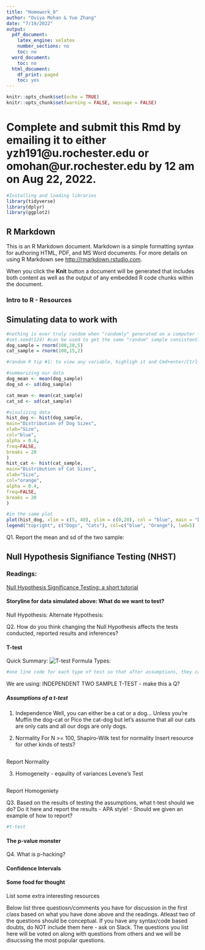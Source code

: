 ```yaml
---
title: "Homework_0"
author: "Oviya Mohan & Yue Zhang"
date: "7/19/2022"
output:
  pdf_document:
    latex_engine: xelatex
    number_sections: no
    toc: no
  word_document:
    toc: no
  html_document:
    df_print: paged
    toc: yes
---
```


```r
knitr::opts_chunk$set(echo = TRUE)
knitr::opts_chunk$set(warning = FALSE, message = FALSE) 
```


# Complete and submit this Rmd by emailing it to either yzh191@u.rochester.edu or omohan@ur.rochester.edu by 12 am on Aug 22, 2022. 


```r
#Installing and loading libraries 
library(tidyverse)
library(dplyr)
library(ggplot2)
```

## R Markdown

This is an R Markdown document. Markdown is a simple formatting syntax for authoring HTML, PDF, and MS Word documents. For more details on using R Markdown see <http://rmarkdown.rstudio.com>.

When you click the **Knit** button a document will be generated that includes both content as well as the output of any embedded R code chunks within the document. 

### Intro to R - Resources 


## Simulating data to work with 

```r
#nothing is ever truly random when "randomly" generated on a computer - always psuedo random
#set.seed(124) #can be used to get the same "random" sample consistently 
dog_sample = rnorm(100,20,5)
cat_sample = rnorm(100,15,2)

#random R tip #1: to view any variable, highligh it and Cmd+enter/Ctrl+enter 

#summarizing our data  
dog_mean <- mean(dog_sample)
dog_sd <- sd(dog_sample)

cat_mean <- mean(cat_sample)
cat_sd <- sd(cat_sample)

#visulizing data 
hist_dog <- hist(dog_sample,
main="Distribution of Dog Sizes",
xlab="Size",
col="blue",
alpha = 0.6, 
freq=FALSE,
breaks = 20
)
hist_cat <- hist(cat_sample,
main="Distribution of Cat Sizes",
xlab="Size",
col="orange",
alpha = 0.4, 
freq=FALSE,
breaks = 20
)

#in the same plot 
plot(hist_dog, xlim = c(5, 40), ylim = c(0,20), col = "blue", main = "Distribution of Dog and Cat Sizes", xlab = "Size") + plot(hist_cat, add = TRUE, col = "orange")
legend("topright", c("Dogs", "Cats"), col=c("blue", "Orange"), lwd=5)

```
###############
Q1. Report the mean and sd of the two sample: 

##############



## Null Hypothesis Signifiance Testing (NHST) 

### Readings:
[Null Hypothesis Significance Testing: a short tutorial](https://www.ncbi.nlm.nih.gov/pmc/articles/PMC5635437/) 

#### Storyline for data simulated above: What do we want to test?

Null Hypothesis: 
Alternate Hypothesis: 

###############
Q2. How do you think changing the Null Hypothesis affects the tests conducted, reported results and inferences? 

##############

#### T-test 
Quick Summary: 
![T-test Formula](TTtest.png)
Types: 
```r
#one line code for each type of test so that after assumptions, they can choose which one to use and use that? 
```
We are using: INDEPENDENT TWO SAMPLE T-TEST - make this a Q? 

##### Assumptions of a t-test
1. Independence 
Well, you can either be a cat or a dog...
Unless you're Muffin the dog-cat or Pico the cat-dog but let's assume that all our cats are only cats and all our dogs are only dogs. 

2. Normality 
For N >= 100, Shapiro-Wilk test for normality 
Insert resource for other kinds of tests?
```r

```
Report Normality 

3. Homogeneity - eqaulity of variances 
Levene's Test 
```r

```
Report Homogeniety 


###############
Q3. Based on the results of testing the assumptions, what t-test should we do? 
Do it here and report the results - APA style! - Should we given an example of how to report? 

```r
#t-test
```
###############


#### The p-value monster 

###############
Q4. What is p-hacking?


###############

#### Confidence Intervals 




#### Some food for thought 

List some extra interesting resources 

###############
Below list three questiosn/comments you have for discussion in the first class based on what you have done above and the readings. Atleast two of the questions should be conceptual. If you have any syntax/code based doubts, do NOT include them here - ask on Slack. The questions you list here will be voted on along with questions from others and we will be disucssing the most popular questions.  
